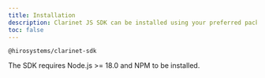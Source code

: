 ```yaml
---
title: Installation
description: Clarinet JS SDK can be installed using your preferred package manager.
toc: false
---
```


```package-install
@hirosystems/clarinet-sdk
```

<Callout type="warn">
  The SDK requires Node.js >= 18.0 and NPM to be installed.
</Callout>